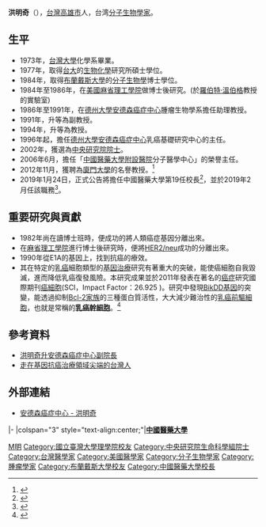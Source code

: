 {{Infobox_officeholder
| name = 洪明奇<br>Mien-Chie Hung
| image name = 
| width = 
| now = 中華民國分子生物學家
| period = 
| Sex = 男
| research = [[癌症|癌症]][[基因治療|基因治療]]
| different name =
| Native place = {{ROC-TW}}[[高雄市|高雄市]]
| birth_date = {{birth_date_and_age|1950|9|4}}
| birth_place = {{TWN}}[[高雄市|高雄市]]
| death_date = 
| death_place = 
| spouse = 
| educate = 
* {{flagicon|TWN}} [[國立臺灣大學|國立臺灣大學]]化學系(學士,1969年 - 1973年)
* {{flagicon|TWN}} [[國立臺灣大學|國立臺灣大學]]生物化學研究所(碩士,1977年 - 1978年)
* {{flagicon|USA}} [[布蘭戴斯大學|布蘭戴斯大學]]分子生物學所(博士,1978年 - 1983年)
| past = *[[麻省理工學院|麻省理工學院]]博士後研究（1984年 - 1986年)
*[[德州大學安德森癌症中心|德州大學安德森癌症中心]] 副院長 (1996年 - 2019)
*[[德州大學安德森癌症中心|德州大學安德森癌症中心]]分子細胞腫瘤學系 主任 (1996年 - 2019)
*[[德州大學安德森癌症中心|德州大學安德森癌症中心]]乳癌基礎研究中心 主任 (1996年 - 2019)
*[[中研院|中研院]]分子生物研究所 院士 (2002年 - 迄今)
*[[中國醫藥大學|中國醫藥大學]]分子醫學中心 主任 (2006年6月 - 迄今)
*[[中國醫藥大學|中國醫藥大學]]校長 (2019年2月 - 迄今)
| work =
| prize =*[[德州大學|德州大學]][[休斯頓健康科學中心|休斯頓健康科學中心]]'''傑出教職員獎''' 
*[[德州大學|德州大學]]安德森癌症和腫瘤中心'''教育傑出教授獎'''(1993年)
*[[德州大學|德州大學]]安德森癌症和腫瘤中心'''基礎醫學研究傑出教授獎'''(1998年)
}}
'''洪明奇'''（{{bd|1950年|9月4日|}}），[[台灣|台灣]][[高雄市|高雄市]]人，台湾[[分子生物學|分子生物學家]]。

==生平==
*1973年，[[台灣大學|台灣大學]]化學系畢業。
*1977年，取得[[台灣大學|台大]]的[[生物化學|生物化學]]研究所碩士學位。
*1984年，取得[[布蘭戴斯大學|布蘭戴斯大學]]的[[分子生物學|分子生物學]]博士學位。
*1984年至1986年，在[[美國|美國]][[麻省理工學院|麻省理工學院]]做博士後研究。(於[[羅伯特·溫伯格|羅伯特·溫伯格]]教授的實驗室)
*1986年至1991年，在[[德州大學安德森癌症中心|德州大學安德森癌症中心]]腫瘤生物學系擔任助理教授。
*1991年，升等為副教授。
*1994年，升等為教授。
*1996年起，擔任[[德州大學安德森癌症中心|德州大學安德森癌症中心]]乳癌基礎研究中心的主任。
*2002年，獲選為[[中央研究院院士|中央研究院院士]]。
*2006年6月，擔任「[[中國醫藥大學附設醫院|中國醫藥大學附設醫院]]分子醫學中心」的榮譽主任。
*2012年11月，獲聘為[[廈門大學|廈門大學]]的名譽教授。<ref>{{cite news|url=http://pharm.xmu.edu.cn/newsdetail.asp?id=2477|title=我校敦聘洪明奇院士为名誉教授|publisher=廈門大學藥學院|author=|date=2012年11月21日|accessdate=2012-11-21|deadurl=yes|archiveurl=https://web.archive.org/web/20160304091023/http://pharm.xmu.edu.cn/newsdetail.asp?id=2477|archivedate=2016年3月4日}}</ref>
*2019年1月24日，正式公告將擔任中國醫藥大學第19任校長<ref>{{Cite web|url=http://www.cmu.edu.tw/file.php?attach=201901241734051.jpg&fn=%E9%82%80%E8%AB%8B%E5%8D%A1|title=中國醫藥大學第19任校長交接典禮邀請卡|accessdate=2019-01-30|author=|date=|publisher=|archive-date=2019-02-20|archive-url=https://web.archive.org/web/20190220163456/http://www.cmu.edu.tw/file.php?attach=201901241734051.jpg&fn=%E9%82%80%E8%AB%8B%E5%8D%A1|dead-url=no}}</ref>，並於2019年2月任該職務<ref>{{Cite web|url=http://www.cmu.edu.tw/ann_detail.php?sn=89130&fbclid=IwAR3A2RsRPTlWIJrQViCKNdM_PQD4amY4RJRSh0QYT03JGZGy-HHLbOqLKOE|title=中國醫藥大學第19任校長交接典禮~敬邀教職員工踴躍參加~|accessdate=2019-01-30|author=|date=|publisher=|archive-date=2021-01-19|archive-url=https://web.archive.org/web/20210119170245/https://www.cmu.edu.tw/ann_detail.php?sn=89130&fbclid=IwAR3A2RsRPTlWIJrQViCKNdM_PQD4amY4RJRSh0QYT03JGZGy-HHLbOqLKOE|dead-url=no}}</ref>。

==重要研究與貢獻==
*1982年尚在讀博士班時，便成功的將人類癌症基因分離出來。
*在[[麻省理工學院|麻省理工學院]]進行博士後研究時，便將[[人类表皮生长因子受体II|HER2/neu]]成功的分離出來。
*1990年從E1A的基因上，找到抗癌的療效。
*其在特定的[[乳癌|乳癌]]細胞類型的[[基因治療|基因治療]]研究有著重大的突破，能使癌細胞自我毀滅，進而降低乳癌復發風險。本研究成果並於2011年發表在著名的[[癌症|癌症]]研究國際期刊[[癌细胞_(期刊)|癌細胞]](SCI，Impact Factor：26.925 )。研究中發現[[BikDD基因|BikDD基因]]的突變，能透過抑制[[Bcl-2家族|Bcl-2家族]]的三種蛋白質活性，大大減少難治性的[[乳癌|乳癌]][[前驅細胞|前驅細胞]]，也就是常稱的'''[[癌症幹細胞|乳癌幹細胞]]'''。<ref name="pmid21215703">{{cite journal | author = Lang JY, Hsu JL, Meric-Bernstam F, Chang CJ, Wang Q, Bao Y, Yamaguchi H, Xie X, Woodward WA, Yu D, Hortobagyi GN, Hung MC | title =BikDD Eliminates Breast Cancer Initiating Cells and Synergizes with Lapatinib for Breast Cancer Treatment| journal = Cancer cell | volume = 20 | issue = 3 | pages = 341 - 356 | year = 2011 | pmid = 
21907925| doi = 10.1016/j.ccr.2011.07.017}}</ref>

==參考資料==
<div style="font-size: 85%">
<references />
</div>
*[http://la.worldjournal.com/pages/full_lawest/push?article-%E6%B4%AA%E6%98%8E%E5%A5%87%E5%8D%87%E5%AE%89%E5%BE%B7%E6%A3%AE%E7%99%8C%E7%97%87%E4%B8%AD%E5%BF%83%E5%89%AF%E9%99%A2%E9%95%B7%20&id=7441328 洪明奇升安德森癌症中心副院長]{{dead link|date=2018年3月 |bot=InternetArchiveBot |fix-attempted=yes }}
*[http://www.businessweekly.com.tw/article.php?id=12344 走在基因抗癌治療領域尖端的台灣人]

==外部連結==
*[https://web.archive.org/web/20131127153056/http://faculty.mdanderson.org/Mien-Chie_Hung/ 安德森癌症中心 - 洪明奇]

{{start box}}
{{s-edu}}
|-
|colspan="3" style="text-align:center;"|'''<!-- 注释出：[[File:China_Medical_University_(Taiwan)_logo.svg|25px]] -->[[中國醫藥大學|中國醫藥大學]]'''
{{s-before|[[李文華_(生物學家)|李文華]]}}
{{s-title|[[中國醫藥大學|中國醫藥大學]]校長<small><br>第十八任<br>2019年2月1日－}}
{{s-none|現任}}
{{end box}}

{{中央研究院第二十四届院士}}
{{DEFAULTSORT:Hung}}
[[Category:洪姓|M明]]
[[Category:國立臺灣大學理學院校友|Category:國立臺灣大學理學院校友]]
[[Category:中央研究院生命科學組院士|Category:中央研究院生命科學組院士]]
[[Category:台灣醫學家|Category:台灣醫學家]]
[[Category:美國醫學家|Category:美國醫學家]]
[[Category:分子生物學家|Category:分子生物學家]]
[[Category:腫瘤學家|Category:腫瘤學家]]
[[Category:布蘭戴斯大學校友|Category:布蘭戴斯大學校友]]
[[Category:中國醫藥大學校長|Category:中國醫藥大學校長]]